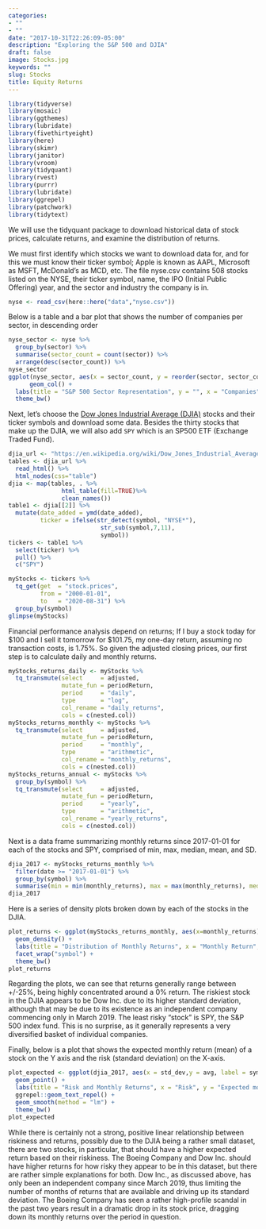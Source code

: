 ```yaml
---
categories:
- ""
- ""
date: "2017-10-31T22:26:09-05:00"
description: "Exploring the S&P 500 and DJIA"
draft: false
image: Stocks.jpg
keywords: ""
slug: Stocks
title: Equity Returns
---
```

```r
library(tidyverse)
library(mosaic)
library(ggthemes)
library(lubridate)
library(fivethirtyeight)
library(here)
library(skimr)
library(janitor)
library(vroom)
library(tidyquant)
library(rvest)
library(purrr)  
library(lubridate)
library(ggrepel)
library(patchwork)
library(tidytext)
```
We will use the tidyquant package to download historical data of stock prices, calculate returns, and examine the distribution of returns. 

We must first identify which stocks we want to download data for, and for this we must know their ticker symbol; Apple is known as AAPL, Microsoft as MSFT, McDonald's as MCD, etc. The file nyse.csv contains 508 stocks listed on the NYSE, their ticker symbol, name, the IPO  (Initial Public Offering) year, and the sector and industry the company is in.
```r
nyse <- read_csv(here::here("data","nyse.csv"))
```
Below is a table and a bar plot that shows the number of companies per sector, in descending order
```r
nyse_sector <- nyse %>% 
  group_by(sector) %>% 
  summarise(sector_count = count(sector)) %>% 
  arrange(desc(sector_count)) %>% 
nyse_sector
ggplot(nyse_sector, aes(x = sector_count, y = reorder(sector, sector_count))) +
      geom_col() + 
  labs(title = "S&P 500 Sector Representation", y = "", x = "Companies", caption = "Source: NYSE") +
  theme_bw()
```
Next, let's choose the [Dow Jones Industrial Average (DJIA)](https://en.wikipedia.org/wiki/Dow_Jones_Industrial_Average) stocks and their ticker symbols and download some data. Besides the thirty stocks that make up the DJIA, we will also add `SPY` which is an SP500 ETF (Exchange Traded Fund).
```r
djia_url <- "https://en.wikipedia.org/wiki/Dow_Jones_Industrial_Average"
tables <- djia_url %>% 
  read_html() %>% 
  html_nodes(css="table")
djia <- map(tables, . %>% 
               html_table(fill=TRUE)%>% 
               clean_names())
table1 <- djia[[2]] %>%
  mutate(date_added = ymd(date_added),
         ticker = ifelse(str_detect(symbol, "NYSE*"),
                          str_sub(symbol,7,11),
                          symbol))
tickers <- table1 %>% 
  select(ticker) %>% 
  pull() %>%
  c("SPY")
```
```r
myStocks <- tickers %>% 
  tq_get(get  = "stock.prices",
         from = "2000-01-01",
         to   = "2020-08-31") %>%
  group_by(symbol) 
glimpse(myStocks)
```
Financial performance analysis depend on returns; If I buy a stock today for $100 and I sell it tomorrow for $101.75, my one-day return, assuming no transaction costs, is 1.75%. So given the adjusted closing prices, our first step is to calculate daily and monthly returns.
```r
myStocks_returns_daily <- myStocks %>%
  tq_transmute(select     = adjusted, 
               mutate_fun = periodReturn, 
               period     = "daily", 
               type       = "log",
               col_rename = "daily_returns",
               cols = c(nested.col))  
myStocks_returns_monthly <- myStocks %>%
  tq_transmute(select     = adjusted, 
               mutate_fun = periodReturn, 
               period     = "monthly", 
               type       = "arithmetic",
               col_rename = "monthly_returns",
               cols = c(nested.col)) 
myStocks_returns_annual <- myStocks %>%
  group_by(symbol) %>%
  tq_transmute(select     = adjusted, 
               mutate_fun = periodReturn, 
               period     = "yearly", 
               type       = "arithmetic",
               col_rename = "yearly_returns",
               cols = c(nested.col))
```
Next is a data frame summarizing monthly returns since 2017-01-01 for each of the stocks and SPY, comprised of min, max, median, mean, and SD.
```r
djia_2017 <- myStocks_returns_monthly %>% 
  filter(date >= "2017-01-01") %>% 
  group_by(symbol) %>% 
  summarise(min = min(monthly_returns), max = max(monthly_returns), median = median(monthly_returns), avg = mean(monthly_returns), std_dev = STDEV(monthly_returns))
djia_2017
```
Here is a series of density plots broken down by each of the stocks in the DJIA. 
```r
plot_returns <- ggplot(myStocks_returns_monthly, aes(x=monthly_returns)) + 
  geom_density() +
  labs(title = "Distribution of Monthly Returns", x = "Monthly Return", y = "", caption = "Source: NYSE") +
  facet_wrap("symbol") + 
  theme_bw()
plot_returns  
```
Regarding the plots, we can see that returns generally range between +/-25%, being highly concentrated around a 0% return. The riskiest stock in the DJIA appears to be Dow Inc. due to its higher standard deviation, although that may be due to its existence as an independent company commencing only in March 2019. The least risky "stock" is SPY, the S&P 500 index fund. This is no surprise, as it generally represents a very diversified basket of individual companies.

Finally, below is a plot that shows the expected monthly return (mean) of a stock on the Y axis and the risk (standard deviation) on the X-axis. 
```r
plot_expected <- ggplot(djia_2017, aes(x = std_dev,y = avg, label = symbol)) + 
  geom_point() + 
  labs(title = "Risk and Monthly Returns", x = "Risk", y = "Expected monthly return", caption = "Source: NYSE") +
  ggrepel::geom_text_repel() + 
  geom_smooth(method = "lm") +
  theme_bw()
plot_expected
```
While there is certainly not a strong, positive linear relationship between riskiness and returns, possibly due to the DJIA being a rather small dataset, there are two stocks, in particular, that should have a higher expected return based on their riskiness. The Boeing Company and Dow Inc. should have higher returns for how risky they appear to be in this dataset, but there are rather simple explanations for both. Dow Inc., as discussed above, has only been an independent company since March 2019, thus limiting the number of months of returns that are available and driving up its standard deviation. The Boeing Company has seen a rather high-profile scandal in the past two years result in a dramatic drop in its stock price, dragging down its monthly returns over the period in question. 
